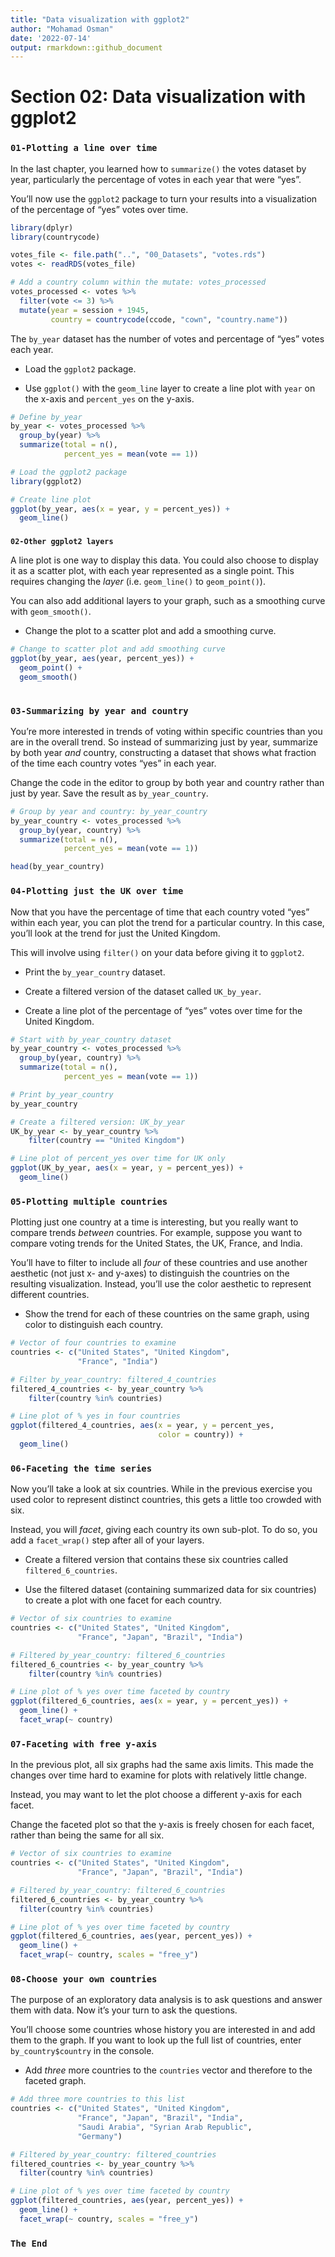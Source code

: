 ```yaml
---
title: "Data visualization with ggplot2"
author: "Mohamad Osman"
date: '2022-07-14'
output: rmarkdown::github_document
---
```


# Section 02: **Data visualization with ggplot2**

### **`01-Plotting a line over time`**

In the last chapter, you learned how to `summarize()` the votes dataset by year, particularly the percentage of votes in each year that were "yes".

You'll now use the `ggplot2` package to turn your results into a visualization of the percentage of "yes" votes over time.

```r
library(dplyr)
library(countrycode)

votes_file <- file.path("..", "00_Datasets", "votes.rds")
votes <- readRDS(votes_file)

# Add a country column within the mutate: votes_processed
votes_processed <- votes %>%
  filter(vote <= 3) %>%
  mutate(year = session + 1945, 
         country = countrycode(ccode, "cown", "country.name"))
```

The `by_year` dataset has the number of votes and percentage of "yes" votes each year.

-   Load the `ggplot2` package.

-   Use `ggplot()` with the `geom_line` layer to create a line plot with `year` on the x-axis and `percent_yes` on the y-axis.

```r
# Define by_year
by_year <- votes_processed %>%
  group_by(year) %>%
  summarize(total = n(),
            percent_yes = mean(vote == 1))

# Load the ggplot2 package
library(ggplot2)

# Create line plot
ggplot(by_year, aes(x = year, y = percent_yes)) +
  geom_line()
```

### 
**`02-Other ggplot2 layers`**

A line plot is one way to display this data. You could also choose to display it as a scatter plot, with each year represented as a single point. This requires changing the *layer* (i.e. `geom_line()` to `geom_point()`).

You can also add additional layers to your graph, such as a smoothing curve with `geom_smooth()`.

-   Change the plot to a scatter plot and add a smoothing curve.

```r
# Change to scatter plot and add smoothing curve
ggplot(by_year, aes(year, percent_yes)) +
  geom_point() + 
  geom_smooth()
  
```

### `03-Summarizing by year and country`

You're more interested in trends of voting within specific countries than you are in the overall trend. So instead of summarizing just by year, summarize by both year *and* country, constructing a dataset that shows what fraction of the time each country votes "yes" in each year.

Change the code in the editor to group by both year and country rather than just by year. Save the result as `by_year_country`.

```r
# Group by year and country: by_year_country
by_year_country <- votes_processed %>%
  group_by(year, country) %>%
  summarize(total = n(),
            percent_yes = mean(vote == 1))

head(by_year_country)

```

### **`04-Plotting just the UK over time`**

Now that you have the percentage of time that each country voted "yes" within each year, you can plot the trend for a particular country. In this case, you'll look at the trend for just the United Kingdom.

This will involve using `filter()` on your data before giving it to `ggplot2`.

-   Print the `by_year_country` dataset.

-   Create a filtered version of the dataset called `UK_by_year`.

-   Create a line plot of the percentage of "yes" votes over time for the United Kingdom.

```r
# Start with by_year_country dataset
by_year_country <- votes_processed %>%
  group_by(year, country) %>%
  summarize(total = n(),
            percent_yes = mean(vote == 1))

# Print by_year_country
by_year_country

# Create a filtered version: UK_by_year
UK_by_year <- by_year_country %>%
    filter(country == "United Kingdom")

# Line plot of percent_yes over time for UK only
ggplot(UK_by_year, aes(x = year, y = percent_yes)) +
  geom_line()
```

### **`05-Plotting multiple countries`**

Plotting just one country at a time is interesting, but you really want to compare trends *between* countries. For example, suppose you want to compare voting trends for the United States, the UK, France, and India.

You'll have to filter to include all *four* of these countries and use another aesthetic (not just x- and y-axes) to distinguish the countries on the resulting visualization. Instead, you'll use the color aesthetic to represent different countries.

-   Show the trend for each of these countries on the same graph, using color to distinguish each country.

```r
# Vector of four countries to examine
countries <- c("United States", "United Kingdom",
               "France", "India")

# Filter by_year_country: filtered_4_countries
filtered_4_countries <- by_year_country %>%
    filter(country %in% countries)

# Line plot of % yes in four countries
ggplot(filtered_4_countries, aes(x = year, y = percent_yes,
                                 color = country)) +
  geom_line()
```

### **`06-Faceting the time series`**

Now you'll take a look at six countries. While in the previous exercise you used color to represent distinct countries, this gets a little too crowded with six.

Instead, you will *facet*, giving each country its own sub-plot. To do so, you add a `facet_wrap()` step after all of your layers.

-   Create a filtered version that contains these six countries called `filtered_6_countries`.

-   Use the filtered dataset (containing summarized data for six countries) to create a plot with one facet for each country.

```r
# Vector of six countries to examine
countries <- c("United States", "United Kingdom",
               "France", "Japan", "Brazil", "India")

# Filtered by_year_country: filtered_6_countries
filtered_6_countries <- by_year_country %>%
    filter(country %in% countries)

# Line plot of % yes over time faceted by country
ggplot(filtered_6_countries, aes(x = year, y = percent_yes)) +
  geom_line() + 
  facet_wrap(~ country)
```

### **`07-Faceting with free y-axis`**

In the previous plot, all six graphs had the same axis limits. This made the changes over time hard to examine for plots with relatively little change.

Instead, you may want to let the plot choose a different y-axis for each facet.

Change the faceted plot so that the y-axis is freely chosen for each facet, rather than being the same for all six.

```r
# Vector of six countries to examine
countries <- c("United States", "United Kingdom",
               "France", "Japan", "Brazil", "India")

# Filtered by_year_country: filtered_6_countries
filtered_6_countries <- by_year_country %>%
  filter(country %in% countries)

# Line plot of % yes over time faceted by country
ggplot(filtered_6_countries, aes(year, percent_yes)) +
  geom_line() +
  facet_wrap(~ country, scales = "free_y")
```

### `08-Choose your own countries`

The purpose of an exploratory data analysis is to ask questions and answer them with data. Now it's your turn to ask the questions.

You'll choose some countries whose history you are interested in and add them to the graph. If you want to look up the full list of countries, enter `by_country$country` in the console.

-   Add *three* more countries to the `countries` vector and therefore to the faceted graph.

```r
# Add three more countries to this list
countries <- c("United States", "United Kingdom",
               "France", "Japan", "Brazil", "India", 
               "Saudi Arabia", "Syrian Arab Republic",
               "Germany")

# Filtered by_year_country: filtered_countries
filtered_countries <- by_year_country %>%
  filter(country %in% countries)

# Line plot of % yes over time faceted by country
ggplot(filtered_countries, aes(year, percent_yes)) +
  geom_line() +
  facet_wrap(~ country, scales = "free_y")
```

### **`The End`**  



 









 


 




### 
